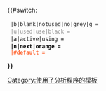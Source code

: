 {{#switch: {{{1|}}}
  |b|blank|notused|no|grey|g =<span style="color: #888;">
  |u|used|use|black =<span style="color: #000000;">
  |a|active|using =<strong><span style="color: #000000;">
  |n|next|orange =<span style="color:#FF5E28">
  |#default =<span style="color: #888;">
}}{{{2}}}</span></strong><noinclude>
{{doc}}
[[Category:使用了分析程序的模板]]
</noinclude>